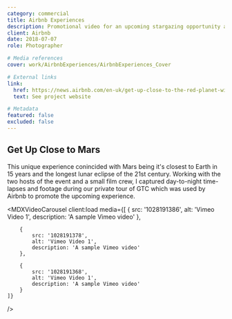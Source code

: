 ```yaml
---
category: commercial
title: Airbnb Experiences
description: Promotional video for an upcoming stargazing opportunity available through Airbnb Experiences. The event took place at Gran Telescopio Canarias in La Palma, Spain.
client: Airbnb
date: 2018-07-07
role: Photographer

# Media references
cover: work/AirbnbExperiences/AirbnbExperiences_Cover

# External links
link:
  href: https://news.airbnb.com/en-uk/get-up-close-to-the-red-planet-with-airbnb-and-the-worlds-largest-telescope
  text: See project website

# Metadata
featured: false
excluded: false
---
```



<MDXVideo
	src="0FkAcQg73sY?si=tkCnS6DOUfYOUoGc"
	description=""
	videoType="youtube"
	isFirstChild={true}
/>

<MDXInfo date={frontmatter.date} client={frontmatter.client} role={frontmatter.role} />

<MDXContainer containerType="header">

## Get Up Close to Mars

</MDXContainer>

<MDXContainer containerType="text">
	This unique experience conincided with Mars being it's closest to Earth in 15 years and the
	longest lunar eclipse of the 21st century. Working with the two hosts of the event and a small
	film crew, I captured day-to-night time-lapses and footage during our private tour of GTC which
	was used by Airbnb to promote the upcoming experience.
</MDXContainer>

<MDXVideoCarousel
	client:load
	media={[
		{
			src: '1028191386',
			alt: 'Vimeo Video 1',
			description: 'A sample Vimeo video'
		},

    	{
    		src: '1028191378',
    		alt: 'Vimeo Video 1',
    		description: 'A sample Vimeo video'
    	},

    	{
    		src: '1028191368',
    		alt: 'Vimeo Video 1',
    		description: 'A sample Vimeo video'
    	}
    ]}

/>

<MDXContainer containerType="footer">
	<MDXList title="Team" items="Pete Betancourt" />
</MDXContainer>
